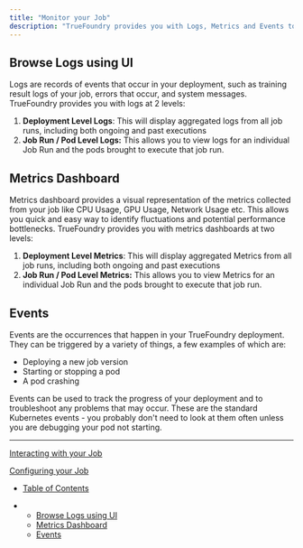 ```yaml
---
title: "Monitor your Job"
description: "TrueFoundry provides you with Logs, Metrics and Events to monitor your deployments to identify and debug issues."
---
```


## Browse Logs using UI

Logs are records of events that occur in your deployment, such as training result logs of your job, errors that occur, and system messages. TrueFoundry provides you with logs at 2 levels:

1. **Deployment Level Logs**: This will display aggregated logs from all job runs, including both ongoing and past executions
2. **Job Run / Pod Level Logs:** This allows you to view logs for an individual Job Run and the pods brought to execute that job run.

## Metrics Dashboard

Metrics dashboard provides a visual representation of the metrics collected from your job like CPU Usage, GPU Usage, Network Usage etc. This allows you quick and easy way to identify fluctuations and potential performance bottlenecks. TrueFoundry provides you with metrics dashboards at two levels:

1. **Deployment Level Metrics**: This will display aggregated Metrics from all job runs, including both ongoing and past executions
2. **Job Run / Pod Level Metrics:** This allows you to view Metrics for an individual Job Run and the pods brought to execute that job run.

## Events

Events are the occurrences that happen in your TrueFoundry deployment. They can be triggered by a variety of things, a few examples of which are:

* Deploying a new job version
* Starting or stopping a pod
* A pod crashing

Events can be used to track the progress of your deployment and to troubleshoot any problems that may occur. These are the standard Kubernetes events - you probably don't need to look at them often unless you are debugging your pod not starting.

***

[Interacting with your Job](/docs/interacting-with-your-job)

[Configuring your Job](/docs/configuring-your-job)

* [Table of Contents](#)

* * [Browse Logs using UI](#browse-logs-using-ui)
  * [Metrics Dashboard](#metrics-dashboard)
  * [Events](#events)

